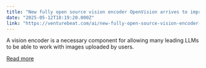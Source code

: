 ```yaml
---
title: "New fully open source vision encoder OpenVision arrives to improve on OpenAI’s Clip, Google’s SigLIP"
date: "2025-05-12T18:19:20.000Z"
link: "https://venturebeat.com/ai/new-fully-open-source-vision-encoder-openvision-arrives-to-improve-on-openais-clip-googles-siglip/"
---
```


A vision encoder is a necessary component for allowing many leading LLMs to be able to work with images uploaded by users.

[Read more](https://venturebeat.com/ai/new-fully-open-source-vision-encoder-openvision-arrives-to-improve-on-openais-clip-googles-siglip/)
